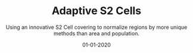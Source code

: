 ---
name: "Adaptive S2 Cells"
description: Using an innovative S2 Cell covering to normalize regions by more unique methods than area and population.

title: "Adaptive S2 Cells"
subtitle: Using an innovative S2 Cell covering to normalize regions by more unique methods than area and population.

date: "01-01-2020"
order: 5
thumbnail: media/thumbnail.png

company: "Topos"
collaborators: 
- Eric Buth

categories:
  - algorithm-creation
embeddedImages:

---